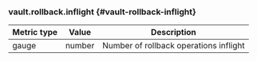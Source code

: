 ### vault.rollback.inflight {#vault-rollback-inflight}

Metric type | Value  | Description
----------- | ------ | -----------
gauge       | number | Number of rollback operations inflight
